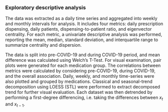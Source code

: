 ::: {.content-visible unless-meta="in.article"}
### Exploratory descriptive analysis
:::

The data was extracted as a daily time series and aggregated into weekly and monthly intervals for analysis. It includes four metrics: daily prescription dispensing, daily patients, dispensing-to-patient ratio, and eigenvector centrality. For each metric, a univariate descriptive analysis was performed, reporting the mean, median, standard deviation, and interquartile range to summarize centrality and dispersion.

::: {.content-visible unless-meta="in.article"}
The data is split into pre-COVID-19 and during COVID-19 period, and mean difference was calculated using Welch's T-Test. For visual examination, pair plots were generated for each medication group. The correlations between metrics were calculated by considering pre-COVID-19, during COVID-19, and the overall association. Daily, weekly, and monthly time-series were also plotted and grouped by medications. Classical and seasonal-trend decomposition using LOESS (STL) were performed to extract decomposed trend for further visual evaluation. Each dataset was then detrended by performing a first-degree differencing, i.e. taking the differences between $x_t$ and $x_{t-1}$.
:::
